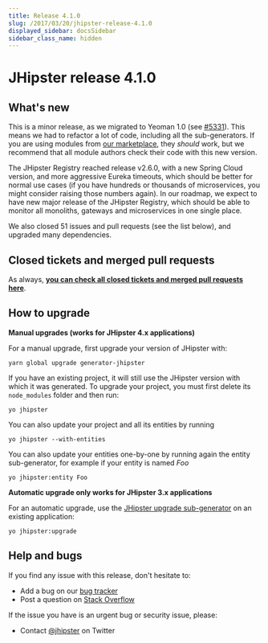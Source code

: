 ```yaml
---
title: Release 4.1.0
slug: /2017/03/20/jhipster-release-4.1.0
displayed_sidebar: docsSidebar
sidebar_class_name: hidden
---
```


JHipster release 4.1.0
==================

What's new
----------

This is a minor release, as we migrated to Yeoman 1.0 (see [#5331](https://github.com/jhipster/generator-jhipster/pull/5331)). This means we had to refactor a lot of code, including all the sub-generators. If you are using modules from [our marketplace](/modules/marketplace), they *should* work, but we recommend that all module authors check their code with this new version.

The JHipster Registry reached release v2.6.0, with a new Spring Cloud version, and more aggressive Eureka timeouts, which should be better for normal use cases (if you have hundreds or thousands of microservices, you might consider raising those numbers again). In our roadmap, we expect to have new major release of the JHipster Registry, which should be able to monitor all monoliths, gateways and microservices in one single place.

We also closed 51 issues and pull requests (see the list below), and upgraded many dependencies.

Closed tickets and merged pull requests
------------
As always, __[you can check all closed tickets and merged pull requests here](https://github.com/jhipster/generator-jhipster/issues?q=milestone%3A4.1.0+is%3Aclosed)__.

How to upgrade
------------

**Manual upgrades (works for JHipster 4.x applications)**

For a manual upgrade, first upgrade your version of JHipster with:

```
yarn global upgrade generator-jhipster
```

If you have an existing project, it will still use the JHipster version with which it was generated.
To upgrade your project, you must first delete its `node_modules` folder and then run:

```
yo jhipster
```

You can also update your project and all its entities by running

```
yo jhipster --with-entities
```

You can also update your entities one-by-one by running again the entity sub-generator, for example if your entity is named _Foo_

```
yo jhipster:entity Foo
```

**Automatic upgrade only works for JHipster 3.x applications**

For an automatic upgrade, use the [JHipster upgrade sub-generator](/upgrading-an-application/) on an existing application:

```
yo jhipster:upgrade
```

Help and bugs
--------------

If you find any issue with this release, don't hesitate to:

- Add a bug on our [bug tracker](https://github.com/jhipster/generator-jhipster/issues?state=open)
- Post a question on [Stack Overflow](http://stackoverflow.com/tags/jhipster/info)

If the issue you have is an urgent bug or security issue, please:

- Contact [@jhipster](https://twitter.com/jhipster) on Twitter
